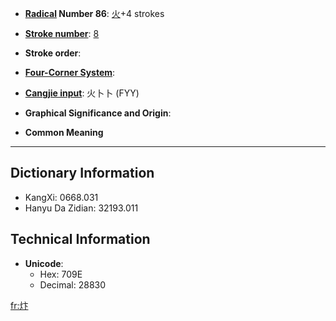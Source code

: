 * '''[[Wiktionary:Chinese radical index| Radical]] Number 86''': [[Wiktionary:Chinese radical index 火|火]]+4 strokes

* '''[[Wiktionary:Chinese total strokes index|Stroke number]]''': [[Wiktionary:Chinese total strokes index 8|8]]

* '''Stroke order''': 

* '''[[Wiktionary:Chinese four corner index|Four-Corner System]]''': 

* '''[[Wiktionary:Chinese Cangjie index|Cangjie input]]''': 火卜卜 (FYY)

* '''Graphical Significance and Origin''': 

* '''Common Meaning'''

----

== Dictionary Information ==

* KangXi: 0668.031
* Hanyu Da Zidian: 32193.011

== Technical Information ==

* '''Unicode''':
** Hex: 709E
** Decimal: 28830

[[fr:炞]]